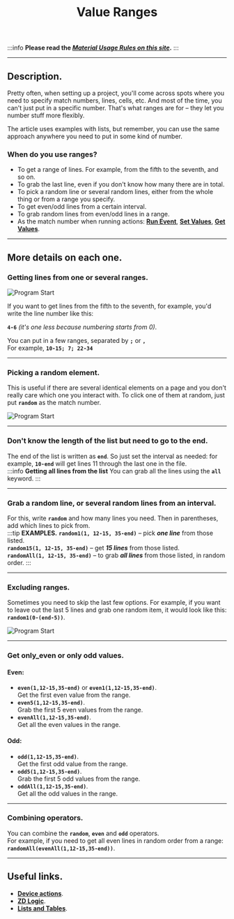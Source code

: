 ﻿---
sidebar_position: 3
title: Value Ranges
description: How do you use ranges?
--- 
:::info **Please read the [*Material Usage Rules on this site*](../../Disclaimer).**
:::
_______________________________________________  
## Description.
Pretty often, when setting up a project, you'll come across spots where you need to specify match numbers, lines, cells, etc. And most of the time, you can't just put in a specific number. That's what ranges are for – they let you number stuff more flexibly.

The article uses examples with lists, but remember, you can use the same approach anywhere you need to put in some kind of number.

### When do you use ranges?  
- To get a range of lines. For example, from the fifth to the seventh, and so on.  
- To grab the last line, even if you don't know how many there are in total.  
- To pick a random line or several random lines, either from the whole thing or from a range you specify.  
- To get even/odd lines from a certain interval.  
- To grab random lines from even/odd lines in a range.  
- As the match number when running actions: [**Run Event**](../../Android/ProLite/RunEvent), [**Set Values**](../../Android/ProLite/SetValue), [**Get Values**](../../Android/ProLite/GetValue).  
_______________________________________________  
## More details on each one. 
### Getting lines from one or several ranges.  
![Program Start](./assets/Value_Ranges/Value_Ranges_pic1.png)    

If you want to get lines from the fifth to the seventh, for example, you'd write the line number like this:

**`4-6`** *(it's one less because numbering starts from 0)*.  

You can put in a few ranges, separated by **`;`** or **`,`**  
For example, **`10-15; 7; 22-34`**   
_______________________________________________ 
### Picking a random element.  
This is useful if there are several identical elements on a page and you don't really care which one you interact with. To click one of them at random, just put **`random`** as the match number.

![Program Start](./assets/Value_Ranges/Value_Ranges_pic2.png)  
_______________________________________________ 
### Don't know the length of the list but need to go to the end.  
The end of the list is written as **`end`**. So just set the interval as needed: for example, **`10-end`** will get lines 11 through the last one in the file.  
:::info **Getting all lines from the list**
You can grab all the lines using the **`all`** keyword.
:::  
_______________________________________________ 
### Grab a random line, or several random lines from an interval.  
For this, write **`random`** and how many lines you need. Then in parentheses, add which lines to pick from.  
:::tip **EXAMPLES.**
**`random1(1, 12-15, 35-end)`** – pick ***one line*** from those listed.  
**`random15(1, 12-15, 35-end)`** – get ***15 lines*** from those listed.  
**`randomAll(1, 12-15, 35-end)`** – to grab ***all lines*** from those listed, in random order.
:::
_______________________________________________ 
### Excluding ranges.  
Sometimes you need to skip the last few options. For example, if you want to leave out the last 5 lines and grab one random item, it would look like this: **`random1(0-(end-5))`**.

![Program Start](./assets/Value_Ranges/Value_Ranges_pic3.png)  
_______________________________________________ 
### Get only_even or only odd values.  
#### Even:
- **`even(1,12-15,35-end)`** or **`even1(1,12-15,35-end)`**.  
Get the first even value from the range.  
- **`even5(1,12-15,35-end)`**.  
Grab the first 5 even values from the range.  
- **`evenAll(1,12-15,35-end)`**.  
Get all the even values in the range.  
#### Odd:
- **`odd(1,12-15,35-end)`**.  
Get the first odd value from the range.  
- **`odd5(1,12-15,35-end)`**.  
Grab the first 5 odd values from the range.  
- **`oddAll(1,12-15,35-end)`**.  
Get all the odd values in the range.   
_______________________________________________ 
### Combining operators.  
You can combine the **`random`**, **`even`** and **`odd`** operators.  
For example, if you need to get all even lines in random order from a range:  
**`randomAll(evenAll(1,12-15,35-end))`**.  
_______________________________________________
## Useful links.    
- [**Device actions**](../../Android/ProLite/action).  
- [**ZD Logic**](../../category/логика-в-zd).  
- [**Lists and Tables**](../../category/списки-и-таблицы).